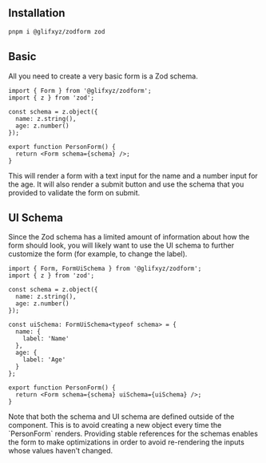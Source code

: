 
## Installation

```bash
pnpm i @glifxyz/zodform zod
```

## Basic

All you need to create a very basic form is a Zod schema.

```tsx
import { Form } from '@glifxyz/zodform';
import { z } from 'zod';

const schema = z.object({
  name: z.string(),
  age: z.number()
});

export function PersonForm() {
  return <Form schema={schema} />;
}
```

This will render a form with a text input for the name and a number input for the age.
It will also render a submit button and use the schema that you provided to validate the form on submit.

## UI Schema

Since the Zod schema has a limited amount of information about how the form should look,
you will likely want to use the UI schema to further customize the form (for example, to change the label).

```tsx
import { Form, FormUiSchema } from '@glifxyz/zodform';
import { z } from 'zod';

const schema = z.object({
  name: z.string(),
  age: z.number()
});

const uiSchema: FormUiSchema<typeof schema> = {
  name: {
    label: 'Name'
  },
  age: {
    label: 'Age'
  }
};

export function PersonForm() {
  return <Form schema={schema} uiSchema={uiSchema} />;
}
```

<Callout type="info">
  Note that both the schema and UI schema are defined outside of the component. This is to avoid creating a
  new object every time the `PersonForm` renders. Providing stable references for the schemas enables the form
  to make optimizations in order to avoid re-rendering the inputs whose values haven't changed.
</Callout>
